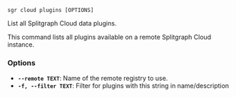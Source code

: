
```sgr cloud plugins [OPTIONS] ```

List all Splitgraph Cloud data plugins.

This command lists all plugins available on a remote Splitgraph Cloud instance.

### Options

  * **`--remote TEXT`**: Name of the remote registry to use.
  * **`-f, --filter TEXT`**: Filter for plugins with this string in name/description
